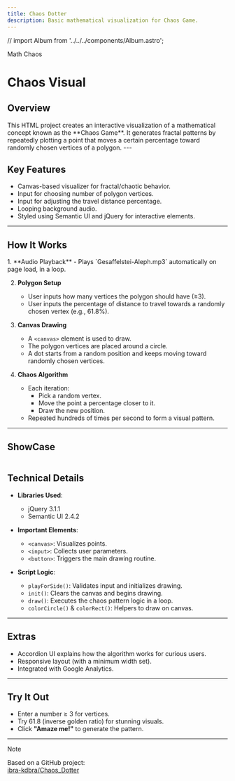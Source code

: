 ```yaml
---
title: Chaos Dotter
description: Basic mathematical visualization for Chaos Game.
---
```


// import Album from '../../../components/Album.astro';


<GroupName>Math Chaos</GroupName>
# Chaos Visual

## Overview
<TextBlock size="lg" maxWidth="3xl" isProse={true} invertInDark={true}>
This HTML project creates an interactive visualization of a mathematical concept known as the **Chaos Game**. 
It generates fractal patterns by repeatedly plotting a point that moves a certain percentage toward randomly chosen vertices of a polygon.
</TextBlock>
---

## Key Features

- Canvas-based visualizer for fractal/chaotic behavior.
- Input for choosing number of polygon vertices.
- Input for adjusting the travel distance percentage.
- Looping background audio.
- Styled using Semantic UI and jQuery for interactive elements.

---

## How It Works

<Steps>
1. **Audio Playback**  
   - Plays `Gesaffelstei-Aleph.mp3` automatically on page load, in a loop.

2. **Polygon Setup**  
   - User inputs how many vertices the polygon should have (≥3).
   - User inputs the percentage of distance to travel towards a randomly chosen vertex (e.g., 61.8%).

3. **Canvas Drawing**  
   - A `<canvas>` element is used to draw.
   - The polygon vertices are placed around a circle.
   - A dot starts from a random position and keeps moving toward randomly chosen vertices.

4. **Chaos Algorithm**  
   - Each iteration:
     - Pick a random vertex.
     - Move the point a percentage closer to it.
     - Draw the new position.
   - Repeated hundreds of times per second to form a visual pattern.
</Steps>

---

## ShowCase

![]()

## Technical Details

- **Libraries Used**:
  - jQuery 3.1.1
  - Semantic UI 2.4.2

- **Important Elements**:
  - `<canvas>`: Visualizes points.
  - `<input>`: Collects user parameters.
  - `<button>`: Triggers the main drawing routine.

- **Script Logic**:
  - `playForSide()`: Validates input and initializes drawing.
  - `init()`: Clears the canvas and begins drawing.
  - `draw()`: Executes the chaos pattern logic in a loop.
  - `colorCircle()` & `colorRect()`: Helpers to draw on canvas.

---

## Extras

- Accordion UI explains how the algorithm works for curious users.
- Responsive layout (with a minimum width set).
- Integrated with Google Analytics.

---

## Try It Out

- Enter a number ≥ 3 for vertices.
- Try 61.8 (inverse golden ratio) for stunning visuals.
- Click **"Amaze me!"** to generate the pattern.

---

<Aside type='note'>Note</Aside>

Based on a GitHub project:  
[ibra-kdbra/Chaos_Dotter](https://github.com/ibra-kdbra/Math-Problem/Math_Chaos/Chaos_Dotter)

